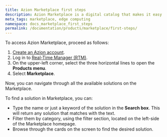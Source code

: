 ```yaml
---
title: Azion Marketplace first steps
description: Azion Marketplace is a digital catalog that makes it easy to find, test, and deploy edge-running software that runs anywhere.
meta_tags: marketplace, edge computing
namespace: docs_marketplace_first_steps
permalink: /documentation/products/marketplace/first-steps/
---
```


To access Azion Marketplace, proceed as follows:

1. [Create an Azion account](/en/documentation/products/accounts/creating-account/).
2. Log in to [Real-Time Manager (RTM)](https://manager.azion.com/).
3. On the upper-left corner, select the three horizontal lines to open the **Products menu**.
4. Select **Marketplace**.

Now, you can navigate through all the available solutions on the Marketplace.

To find a solution in Marketplace, you can:
- Type the name or just a keyword of the solution in the **Search box**. This will return any solution that matches with the text.
- Filter them by category, using the filter section, located on the left-side of the Marketplace homepage. 
- Browse through the cards on the screen to find the desired solution.
